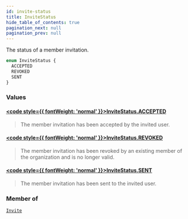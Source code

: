 ```yaml
---
id: invite-status
title: InviteStatus
hide_table_of_contents: true
pagination_next: null
pagination_prev: null
---
```








The status of a member invitation.

```graphql
enum InviteStatus {
  ACCEPTED
  REVOKED
  SENT
}
```


### Values

#### [<code style={{ fontWeight: 'normal' }}>InviteStatus.<b>ACCEPTED</b></code>](#) 
> The member invitation has been accepted by the invited user.
> 

#### [<code style={{ fontWeight: 'normal' }}>InviteStatus.<b>REVOKED</b></code>](#) 
> The member invitation has been revoked by an existing member of the organization and is no longer valid.
> 

#### [<code style={{ fontWeight: 'normal' }}>InviteStatus.<b>SENT</b></code>](#) 
> The member invitation has been sent to the invited user.
> 



### Member of

[`Invite`](/api/objects/invite)  <Badge class="secondary" text="object"/>



